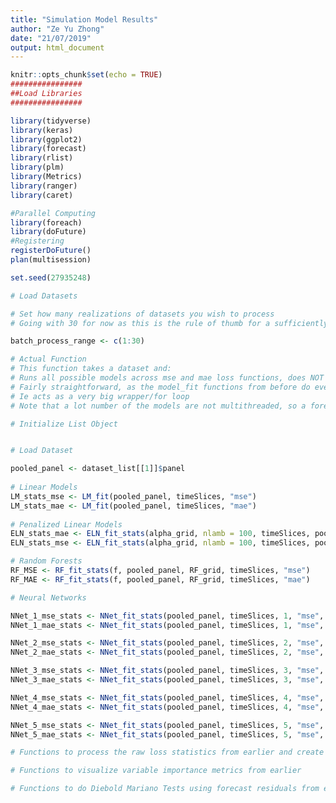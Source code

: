 ```yaml
---
title: "Simulation Model Results"
author: "Ze Yu Zhong"
date: "21/07/2019"
output: html_document
---
```


```r
knitr::opts_chunk$set(echo = TRUE)
################
##Load Libraries
################

library(tidyverse)
library(keras)
library(ggplot2)
library(forecast)
library(rlist)
library(plm)
library(Metrics)
library(ranger)
library(caret)

#Parallel Computing
library(foreach)
library(doFuture)
#Registering
registerDoFuture()
plan(multisession)

set.seed(27935248)
```

```r
# Load Datasets

# Set how many realizations of datasets you wish to process
# Going with 30 for now as this is the rule of thumb for a sufficiently large sample

batch_process_range <- c(1:30)

# Actual Function
# This function takes a dataset and:
# Runs all possible models across mse and mae loss functions, does NOT save the models (for memory efficiency), and saves the loss statistics, actual forecasts, forecast residuals, and variable importance metrics into a list object
# Fairly straightforward, as the model_fit functions from before do everything for you already
# Ie acts as a very big wrapper/for loop
# Note that a lot number of the models are not multithreaded, so a foreach loop will be used so that batches of realizations can be run

# Initialize List Object


# Load Dataset

pooled_panel <- dataset_list[[1]]$panel
  
# Linear Models
LM_stats_mse <- LM_fit(pooled_panel, timeSlices, "mse")
LM_stats_mae <- LM_fit(pooled_panel, timeSlices, "mae")
  
# Penalized Linear Models
ELN_stats_mae <- ELN_fit_stats(alpha_grid, nlamb = 100, timeSlices, pooled_panel, loss_function = "mae")
ELN_stats_mse <- ELN_fit_stats(alpha_grid, nlamb = 100, timeSlices, pooled_panel, loss_function = "mse")

# Random Forests
RF_MSE <- RF_fit_stats(f, pooled_panel, RF_grid, timeSlices, "mse")
RF_MAE <- RF_fit_stats(f, pooled_panel, RF_grid, timeSlices, "mae")

# Neural Networks

NNet_1_mse_stats <- NNet_fit_stats(pooled_panel, timeSlices, 1, "mse", batch_size = 32, 20)
NNet_1_mae_stats <- NNet_fit_stats(pooled_panel, timeSlices, 1, "mse", batch_size = 32, 20)

NNet_2_mse_stats <- NNet_fit_stats(pooled_panel, timeSlices, 2, "mse", batch_size = 32, 20)
NNet_2_mae_stats <- NNet_fit_stats(pooled_panel, timeSlices, 2, "mse", batch_size = 32, 20)

NNet_3_mse_stats <- NNet_fit_stats(pooled_panel, timeSlices, 3, "mse", batch_size = 32, 20)
NNet_3_mae_stats <- NNet_fit_stats(pooled_panel, timeSlices, 3, "mse", batch_size = 32, 20)

NNet_4_mse_stats <- NNet_fit_stats(pooled_panel, timeSlices, 4, "mse", batch_size = 32, 20)
NNet_4_mae_stats <- NNet_fit_stats(pooled_panel, timeSlices, 4, "mse", batch_size = 32, 20)

NNet_5_mse_stats <- NNet_fit_stats(pooled_panel, timeSlices, 5, "mse", batch_size = 32, 20)
NNet_5_mae_stats <- NNet_fit_stats(pooled_panel, timeSlices, 5, "mse", batch_size = 32, 20)
```

```r
# Functions to process the raw loss statistics from earlier and create neat tables

# Functions to visualize variable importance metrics from earlier

# Functions to do Diebold Mariano Tests using forecast residuals from earlier
```


